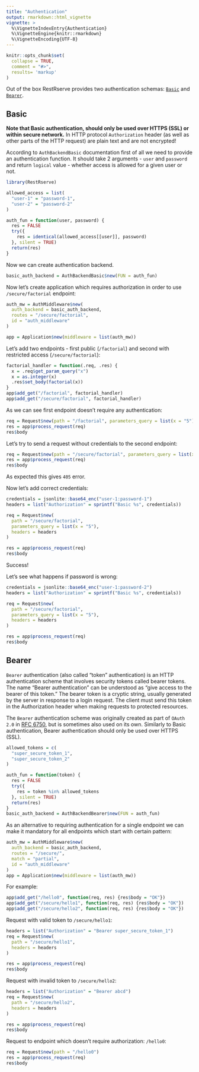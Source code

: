 ```yaml
---
title: "Authentication"
output: rmarkdown::html_vignette
vignette: >
  %\VignetteIndexEntry{Authentication}
  %\VignetteEngine{knitr::rmarkdown}
  %\VignetteEncoding{UTF-8}
---
```


```r
knitr::opts_chunk$set(
  collapse = TRUE,
  comment = "#>", 
  results= 'markup'
)
```

Out of the box RestRserve provides two authentication schemas: [`Basic`](https://swagger.io/docs/specification/authentication/basic-authentication/) and [`Bearer`](https://swagger.io/docs/specification/authentication/bearer-authentication/).

## Basic

**Note that Basic authentication, should only be used over HTTPS (SSL) or within secure network.** In HTTP protocol `Authorization` header (as well as other parts of the HTTP request) are plain text and are not encrypted!

According to `AuthBackendBasic` documentation first of all we need to provide an authentication function. It should take 2 arguments - `user` and `password` and return `logical` value - whether access is allowed for a given user  or not.
```r
library(RestRserve)

allowed_access = list(
  "user-1" = "password-1",
  "user-2" = "password-2"
)

auth_fun = function(user, password) {
  res = FALSE
  try({
    res = identical(allowed_access[[user]], password)
  }, silent = TRUE)
  return(res)
}
```

Now we can create authentication backend.

```r
basic_auth_backend = AuthBackendBasic$new(FUN = auth_fun)
```

Now let's create application which requires authorization in order to use `/secure/factorial` endpoint:
```r

auth_mw = AuthMiddleware$new(
  auth_backend = basic_auth_backend, 
  routes = "/secure/factorial", 
  id = "auth_middleware"
)

app = Application$new(middleware = list(auth_mw))
```
Let's add two endpoints - first public (`/factorial`) and second with restricted access (`/secure/factorial`):
```r
factorial_handler = function(.req, .res) {
  x = .req$get_param_query("x")
  x = as.integer(x)
  .res$set_body(factorial(x))
}
app$add_get("/factorial", factorial_handler)
app$add_get("/secure/factorial", factorial_handler)
```

As we can see first endpoint doesn't require any authentication:
```r
req = Request$new(path = "/factorial", parameters_query = list(x = "5"))
res = app$process_request(req)
res$body
```

Let's try to send a request without credentials to the second endpoint:
```r
req = Request$new(path = "/secure/factorial", parameters_query = list(x = "5"))
res = app$process_request(req)
res$body
```
As expected this gives `405` error.

Now let's add correct credentials:
```r
credentials = jsonlite::base64_enc("user-1:password-1")
headers = list("Authorization" = sprintf("Basic %s", credentials))

req = Request$new(
  path = "/secure/factorial", 
  parameters_query = list(x = "5"), 
  headers = headers
)

res = app$process_request(req)
res$body
```
Success!

Let's see what happens if password is wrong:
```r
credentials = jsonlite::base64_enc("user-1:password-2")
headers = list("Authorization" = sprintf("Basic %s", credentials))

req = Request$new(
  path = "/secure/factorial", 
  parameters_query = list(x = "5"), 
  headers = headers
)

res = app$process_request(req)
res$body
```

## Bearer

`Bearer` authentication (also called "token" authentication) is an HTTP authentication scheme that involves security tokens called bearer tokens. The name "Bearer authentication" can be understood as "give access to the bearer of this token." The bearer token is a cryptic string, usually generated by the server in response to a login request. The client must send this token in the Authorization header when making requests to protected resources.

The `Bearer` authentication scheme was originally created as part of `OAuth 2.0` in [RFC 6750](https://tools.ietf.org/html/rfc6750), but is sometimes also used on its own. Similarly to Basic authentication, Bearer authentication should only be used over HTTPS (SSL).


```r


allowed_tokens = c(
  "super_secure_token_1",
  "super_secure_token_2"
)

auth_fun = function(token) {
  res = FALSE
  try({
    res = token %in% allowed_tokens
  }, silent = TRUE)
  return(res)
}
basic_auth_backend = AuthBackendBearer$new(FUN = auth_fun)

```

As an alternative to requiring authentication for a single endpoint we can make it mandatory for all endpoints which start with certain pattern:
```r
auth_mw = AuthMiddleware$new(
  auth_backend = basic_auth_backend, 
  routes = "/secure/", 
  match = "partial",
  id = "auth_middleware"
)
app = Application$new(middleware = list(auth_mw))
```

For example:

```r
app$add_get("/hello0", function(req, res) {res$body = "OK"})
app$add_get("/secure/hello1", function(req, res) {res$body = "OK"})
app$add_get("/secure/hello2", function(req, res) {res$body = "OK"})
```

Request with valid token to `/secure/hello1`:
```r
headers = list("Authorization" = "Bearer super_secure_token_1")
req = Request$new(
  path = "/secure/hello1", 
  headers = headers
)

res = app$process_request(req)
res$body
```
Request with invalid token to `/secure/hello2`:
```r
headers = list("Authorization" = "Bearer abcd")
req = Request$new(
  path = "/secure/hello2", 
  headers = headers
)

res = app$process_request(req)
res$body
```
Request to endpoint which doesn't require authorization: `/hello0`:
```r
req = Request$new(path = "/hello0")
res = app$process_request(req)
res$body
```
